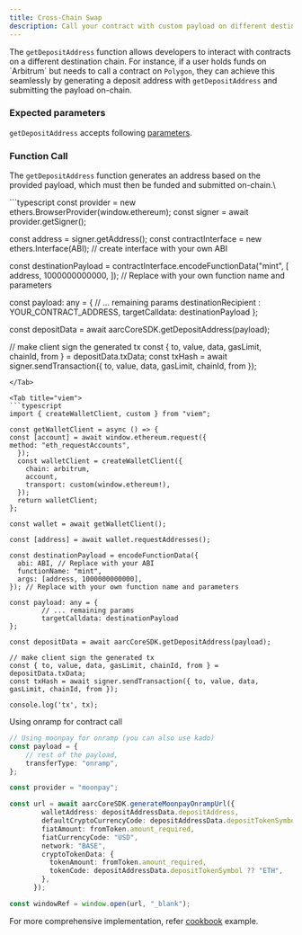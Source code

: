 ```yaml
---
title: Cross-Chain Swap
description: Call your contract with custom payload on different destination chain
---
```


The `getDepositAddress` function allows developers to interact with contracts on a different destination chain. For instance, if a user holds funds on \`Arbitrum\` but needs to call a contract on `Polygon`, they can achieve this seamlessly by generating a deposit address with `getDepositAddress` and submitting the payload on-chain.

### Expected parameters

`getDepositAddress` accepts following [parameters](buy-tokens#payload).

### Function Call

The `getDepositAddress` function generates an address based on the provided payload, which must then be funded and submitted on-chain.\


<Tabs>
<Tab title="ethers.js" >
```typescript
const provider = new ethers.BrowserProvider(window.ethereum);
const signer = await provider.getSigner();

const address = signer.getAddress();
const contractInterface = new ethers.Interface(ABI); // create interface with your own ABI

const destinationPayload = contractInterface.encodeFunctionData("mint", [
  address,
  1000000000000,
]); // Replace with your own function name and parameters

const payload: any = {
        // ... remaining params
        destinationRecipient : YOUR_CONTRACT_ADDRESS, 
        targetCalldata: destinationPayload
};

const depositData = await aarcCoreSDK.getDepositAddress(payload); 

// make client sign the generated tx
const { to, value, data, gasLimit, chainId, from } = depositData.txData;
const txHash = await signer.sendTransaction({ to, value, data, gasLimit, chainId, from });
```
</Tab>

<Tab title="viem">
```typescript
import { createWalletClient, custom } from "viem";

const getWalletClient = async () => {
const [account] = await window.ethereum.request({
method: "eth_requestAccounts",
  });
  const walletClient = createWalletClient({
    chain: arbitrum,
    account,
    transport: custom(window.ethereum!),
  });
  return walletClient;
};

const wallet = await getWalletClient();

const [address] = await wallet.requestAddresses();

const destinationPayload = encodeFunctionData({
  abi: ABI, // Replace with your ABI
  functionName: "mint",
  args: [address, 1000000000000],
}); // Replace with your own function name and parameters

const payload: any = {
        // ... remaining params
        targetCalldata: destinationPayload
};

const depositData = await aarcCoreSDK.getDepositAddress(payload); 

// make client sign the generated tx
const { to, value, data, gasLimit, chainId, from } = depositData.txData;
const txHash = await signer.sendTransaction({ to, value, data, gasLimit, chainId, from });

console.log('tx', tx);
```
</Tab>
</Tabs>

Using onramp for contract call

```typescript
// Using moonpay for onramp (you can also use kado)
const payload = {
    // rest of the payload,
    transferType: "onramp",  
};

const provider = "moonpay"; 

const url = await aarcCoreSDK.generateMoonpayOnrampUrl({
        walletAddress: depositAddressData.depositAddress,
        defaultCryptoCurrencyCode: depositAddressData.depositTokenSymbol,
        fiatAmount: fromToken.amount_required,
        fiatCurrencyCode: "USD",
        network: "BASE",
        cryptoTokenData: {
          tokenAmount: fromToken.amount_required,
          tokenCode: depositAddressData.depositTokenSymbol ?? "ETH",
        },
      });

const windowRef = window.open(url, "_blank");
```

For more comprehensive implementation, refer [cookbook](../cookbook/sdk-implementation-in-typescript-+-ethers) example.  &#x20;
